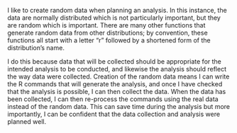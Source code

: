 I like to create random data when planning an analysis. In this
instance, the data are normally distributed which is not particularly
important, but they are random which is important. There are many other
functions that generate random data from other distributions; by
convention, these functions all start with a letter “r" followed by a
shortened form of the distribution’s name.

I do this because data that will be collected should be appropriate for
the intended analysis to be conducted, and likewise the analysis should
reflect the way data were collected. Creation of the random data means I
can write the R commands that will generate the analysis, and once I
have checked that the analysis is possible, I can then collect the data.
When the data has been collected, I can then re-process the commands
using the real data instead of the random data. This can save time
during the analysis but more importantly, I can be confident that the
data collection and analysis were planned well. 

